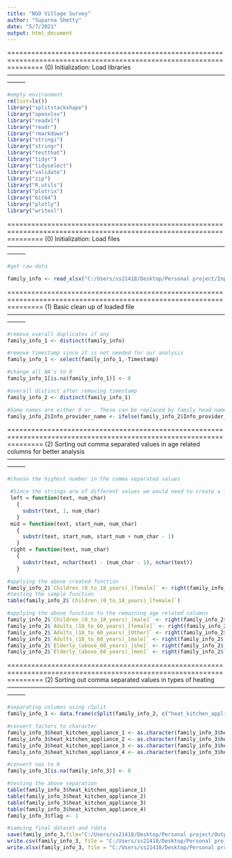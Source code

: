 ---
title: "NGO Village Survey"
author: "Suparna Shetty"
date: "5/7/2021"
output: html_document
---
=====================================================================================================================
  (0) Initialization: Load libraries 
---------------------------------------------------------------------------------------------------------------------
```{r initialize}
#empty environment
rm(list=ls())
library("splitstackshape")
library("openxlsx")
library("readxl")
library("readr")
library("rmarkdown")
library("stringi")
library("stringr")
library("testthat")
library("tidyr")
library("tidyselect")
library("validate")
library("zip")
library("R.utils")
library("plotrix")
library("bit64")
library("plotly")
library("writexl")
```
=====================================================================================================================
  (0) Initialization: Load files 
---------------------------------------------------------------------------------------------------------------------
```{r initialize}
#get raw data

family_info <- read_xlsx("C:/Users/ss21418/Desktop/Personal project/Input files/family_info.xlsx")

```

=====================================================================================================================
  (1) Basic clean up of loaded file 
---------------------------------------------------------------------------------------------------------------------
```{r initialize}
#remove overall duplicates if any
family_info_1 <- distinct(family_info)

#remove timestamp since it is not needed for our analysis
family_info_1 <- select(family_info_1,-Timestamp)

#change all NA's to 0
family_info_1[is.na(family_info_1)] <- 0

#overall distinct after removing timestamp
family_info_2 <- distinct(family_info_1)

#Some names are either 0 or . These can be replaced by family head name 
family_info_2$Info_provider_name <- ifelse(family_info_2$Info_provider_name=="0" | family_info_2$Info_provider_name==".",family_info_2$Family_Head_Name,family_info_2$Info_provider_name)

```
=====================================================================================================================
  (2) Sorting out comma separated values in age related columns for better analysis
---------------------------------------------------------------------------------------------------------------------
```{r initialize}
#choose the highest number in the comma separated values

 #Since the strings are of different values we would need to create a function that mimics the left(), right() and mid() function in excel
 left = function(text, num_char) 
   {
     substr(text, 1, num_char)
   }
 mid = function(text, start_num, num_char) 
   {
     substr(text, start_num, start_num + num_char - 1)
   }
 right = function(text, num_char) 
   {
     substr(text, nchar(text) - (num_char - 1), nchar(text))
   }

#applying the above created function
family_info_2$`Children_(0_to_18_years)_[female]` <- right(family_info_2$`Children_(0_to_18_years)_[female]`,1)
#testing the sample function
table(family_info_2$`Children_(0_to_18_years)_[female]`)

#applying the above function to the remaining age related columns
family_info_2$`Children_(0_to_18_years)_[male]` <- right(family_info_2$`Children_(0_to_18_years)_[male]`,1)
family_info_2$`Adults_(18_to_60_years)_[female]` <- right(family_info_2$`Adults_(18_to_60_years)_[female]`,1)
family_info_2$`Adults_(18_to_60_years)_[Other]` <- right(family_info_2$`Adults_(18_to_60_years)_[Other]`,1)
family_info_2$`Adults_(18_to_60_years)_[male]` <- right(family_info_2$`Adults_(18_to_60_years)_[male]`,1)
family_info_2$`Elderly_(above_60_years)_[she]` <- right(family_info_2$`Elderly_(above_60_years)_[she]`,1)
family_info_2$`Elderly_(above_60_years)_[men]` <- right(family_info_2$`Elderly_(above_60_years)_[men]`,1)

```
=====================================================================================================================
  (2) Sorting out comma separated values in types of heating
---------------------------------------------------------------------------------------------------------------------
```{r initialize}

#separating columns using cSplit
family_info_3 <- data.frame(cSplit(family_info_2, c("heat_kitchen_appliance"), c(",")))

#convert factors to character
family_info_3$heat_kitchen_appliance_1 <- as.character(family_info_3$heat_kitchen_appliance_1)
family_info_3$heat_kitchen_appliance_2 <- as.character(family_info_3$heat_kitchen_appliance_2)
family_info_3$heat_kitchen_appliance_3 <- as.character(family_info_3$heat_kitchen_appliance_3)
family_info_3$heat_kitchen_appliance_4 <- as.character(family_info_3$heat_kitchen_appliance_4)

#convert nas to 0
family_info_3[is.na(family_info_3)] <- 0

#testing the above separation
table(family_info_3$heat_kitchen_appliance_1)
table(family_info_3$heat_kitchen_appliance_2)
table(family_info_3$heat_kitchen_appliance_3)
table(family_info_3$heat_kitchen_appliance_4)
family_info_3$flag <- 1

#samving final dataset and rdata
save(family_info_3,file="C:/Users/ss21418/Desktop/Personal project/Output Rdatas/Cleaned_Data.Rdata")
write.csv(family_info_3, file = "C:/Users/ss21418/Desktop/Personal project/Output files/Cleaned_data.csv", sep="|")
write.xlsx(family_info_3, file = "C:/Users/ss21418/Desktop/Personal project/Output files/Cleaned_data.xlsx")
```